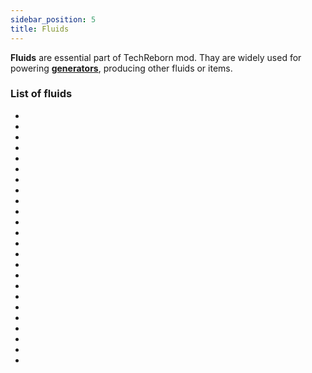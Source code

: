 ```yaml
---
sidebar_position: 5
title: Fluids
---
```


<ItemImage file="lava_cell" alt="Fluids" size="200" />


**Fluids** are essential part of TechReborn mod. Thay are widely used for powering **[generators](/energy/generators)**, producing other fluids or items.


### List of fluids

- <McItem slug="empty_cell" pack="techreborn"/>
- <McItem slug="beryllium_cell" pack="techreborn"/>
- <McItem slug="calcium_cell" pack="techreborn"/>
- <McItem slug="calciumcarbonate_cell" pack="techreborn"/>
- <McItem slug="carbon_cell" pack="techreborn"/>
- <McItem slug="carbon_fiber_cell" pack="techreborn"/>
- <McItem slug="chlorite_cell" pack="techreborn"/>
- <McItem slug="compressed_air_cell" pack="techreborn"/>
- <McItem slug="diesel_cell" pack="techreborn"/>
- <McItem slug="electrolyzed_water_cell" pack="techreborn"/>
- <McItem slug="hydrogen_cell" pack="techreborn"/>
- <McItem slug="lithium_cell" pack="techreborn"/>
- <McItem slug="methane_cell" pack="techreborn"/>
- <McItem slug="mercury_cell" pack="techreborn"/>
- <McItem slug="nitrocarbon_cell" pack="techreborn"/>
- <McItem slug="nitrodiesel_cell" pack="techreborn"/>
- <McItem slug="silicon_cell" pack="techreborn"/>
- <McItem slug="sodium_cell" pack="techreborn"/>
- <McItem slug="sodiumpersulfate_cell" pack="techreborn"/>
- <McItem slug="sodium_sulfide_cell" pack="techreborn"/>
- <McItem slug="sulfur_cell" pack="techreborn"/>
- <McItem slug="sulfuric_acid_cell" pack="techreborn"/>
- <McItem slug="water_cell" pack="techreborn"/>
- <McItem slug="wolframium_cell" pack="techreborn"/>

